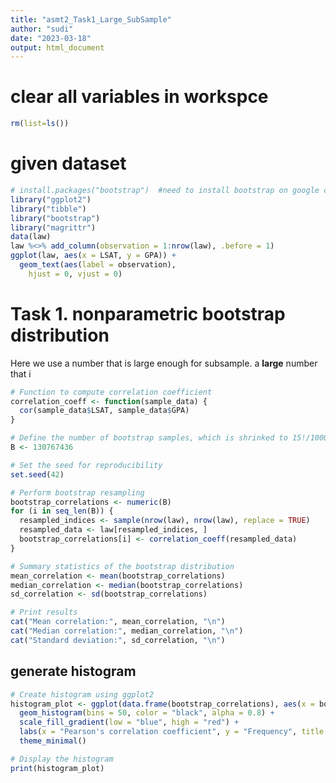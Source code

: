 ```yaml
---
title: "asmt2_Task1_Large_SubSample"
author: "sudi"
date: "2023-03-18"
output: html_document
---
```


# clear all variables in workspce

```r
rm(list=ls())
```

# given dataset
```r
# install.packages("bootstrap")  #need to install bootstrap on google colab first
library("ggplot2") 
library("tibble") 
library("bootstrap") 
library("magrittr") 
data(law) 
law %<>% add_column(observation = 1:nrow(law), .before = 1) 
ggplot(law, aes(x = LSAT, y = GPA)) +
  geom_text(aes(label = observation), 
    hjust = 0, vjust = 0)
```

# Task 1. nonparametric bootstrap distribution 
Here we use a number that is large enough for subsample. a **large** number that i

```r

# Function to compute correlation coefficient
correlation_coeff <- function(sample_data) {
  cor(sample_data$LSAT, sample_data$GPA)
}

# Define the number of bootstrap samples, which is shrinked to 15!/10000
B <- 130767436

# Set the seed for reproducibility
set.seed(42)

# Perform bootstrap resampling
bootstrap_correlations <- numeric(B)
for (i in seq_len(B)) {
  resampled_indices <- sample(nrow(law), nrow(law), replace = TRUE)
  resampled_data <- law[resampled_indices, ]
  bootstrap_correlations[i] <- correlation_coeff(resampled_data)
}

# Summary statistics of the bootstrap distribution
mean_correlation <- mean(bootstrap_correlations)
median_correlation <- median(bootstrap_correlations)
sd_correlation <- sd(bootstrap_correlations)

# Print results
cat("Mean correlation:", mean_correlation, "\n")
cat("Median correlation:", median_correlation, "\n")
cat("Standard deviation:", sd_correlation, "\n")

```

## generate histogram

```r
# Create histogram using ggplot2
histogram_plot <- ggplot(data.frame(bootstrap_correlations), aes(x = bootstrap_correlations, fill = ..count..)) +
  geom_histogram(bins = 50, color = "black", alpha = 0.8) +
  scale_fill_gradient(low = "blue", high = "red") +
  labs(x = "Pearson's correlation coefficient", y = "Frequency", title = "Bootstrap Distribution of Correlation Coefficients") +
  theme_minimal()

# Display the histogram
print(histogram_plot)


```


